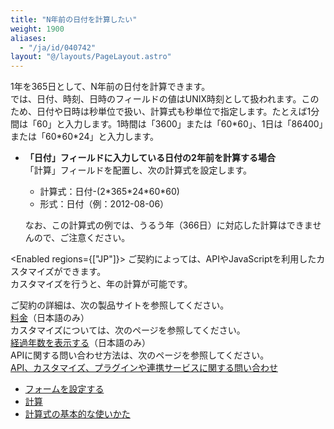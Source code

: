 ```yaml
---
title: "N年前の日付を計算したい"
weight: 1900
aliases:
  - "/ja/id/040742"
layout: "@/layouts/PageLayout.astro"
---
```




1年を365日として、N年前の日付を計算できます。  
<Kintone />では、日付、時刻、日時のフィールドの値はUNIX時刻として扱われます。このため、日付や日時は秒単位で扱い、計算式も秒単位で指定します。たとえば1分間は「60」と入力します。1時間は「3600」または「60\*60」、1日は「86400」または「60\*60\*24」と入力します。

* **「日付」フィールドに入力している日付の2年前を計算する場合**  
  「計算」フィールドを配置し、次の計算式を設定します。
  * 計算式：日付-(2\*365\*24\*60\*60)
  * 形式：日付（例：2012-08-06）

  なお、この計算式の例では、うるう年（366日）に対応した計算はできませんので、ご注意ください。

<Enabled regions={["JP"]}>
<Hint>
ご契約によっては、APIやJavaScriptを利用したカスタマイズができます。  
カスタマイズを行うと、年の計算が可能です。

ご契約の詳細は、次の製品サイトを参照してください。  
[料金](https://kintone.cybozu.co.jp/price/)（日本語のみ）  
カスタマイズについては、次のページを参照してください。  
[経過年数を表示する](https://cybozu.dev/ja/id/567832fcb3f4f4f7ac7d6e6f/)（日本語のみ）  
APIに関する問い合わせ方法は、次のページを参照してください。  
[API、カスタマイズ、プラグインや連携サービスに関する問い合わせ](/k/ja/id/040274.html)
</Hint>

</Enabled>

<Reference>

* [フォームを設定する](/k/ja/id/040554.html)
* [計算](/k/ja/id/040517.html)
* [計算式の基本的な使いかた](/k/ja/id/040509.html)

</Reference>
